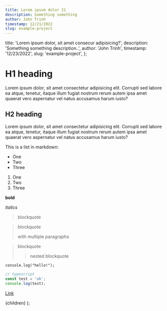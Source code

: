 ```yaml
---
title: Lorem ipsum dolor 21
description: Something something
author: John Trinh
timestamp: 12/21/2022
slug: example-project
---
```



  title: 'Lorem ipsum dolor, sit amet consecur adipisicing?',
  description: 'Something something description..',
  author: 'John Trinh',
  timestamp: '12/23/2022',
  slug: 'example-project',
};

# H1 heading

Lorem ipsum dolor, sit amet consectetur adipisicing elit. Corrupti sed labore ea atque, tenetur, itaque illum fugiat nostrum rerum autem ipsa amet quaerat vero aspernatur vel natus accusamus harum iusto?

## H2 heading

Lorem ipsum dolor, sit amet consectetur adipisicing elit. Corrupti sed labore ea atque, tenetur, itaque illum fugiat nostrum rerum autem ipsa amet quaerat vero aspernatur vel natus accusamus harum iusto?

This is a list in markdown:

- One
- Two
- Three

1. One
2. Two
3. Three

**bold**

_italics_

> blockquote

> blockquote
>
> with multiple paragraphs

> blockquote
>
> > nested blockquote

`console.log("hello!");`

```ts
// typescript
const test = 'ok';
console.log(test);
```

[Link](https://www.example.com)

  <PostLayout meta={meta}>{children}</PostLayout>
);
